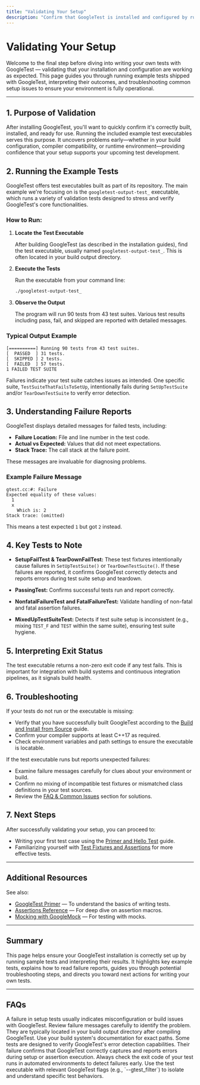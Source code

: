 ```yaml
---
title: "Validating Your Setup"
description: "Confirm that GoogleTest is installed and configured by running example tests and interpreting the output. Provides quick diagnostics to ensure a successful onboarding experience."
---
```


# Validating Your Setup

Welcome to the final step before diving into writing your own tests with GoogleTest — validating that your installation and configuration are working as expected. This page guides you through running example tests shipped with GoogleTest, interpreting their outcomes, and troubleshooting common setup issues to ensure your environment is fully operational.

---

## 1. Purpose of Validation

After installing GoogleTest, you'll want to quickly confirm it's correctly built, installed, and ready for use. Running the included example test executables serves this purpose. It uncovers problems early—whether in your build configuration, compiler compatibility, or runtime environment—providing confidence that your setup supports your upcoming test development.


## 2. Running the Example Tests

GoogleTest offers test executables built as part of its repository. The main example we're focusing on is the `googletest-output-test_` executable, which runs a variety of validation tests designed to stress and verify GoogleTest's core functionalities.

### How to Run:

1. **Locate the Test Executable**

   After building GoogleTest (as described in the installation guides), find the test executable, usually named `googletest-output-test_`. This is often located in your build output directory.

2. **Execute the Tests**

   Run the executable from your command line:

   ```bash
   ./googletest-output-test_
   ```

3. **Observe the Output**

   The program will run 90 tests from 43 test suites. Various test results including pass, fail, and skipped are reported with detailed messages.

### Typical Output Example

```plaintext
[==========] Running 90 tests from 43 test suites.
[  PASSED  ] 31 tests.
[  SKIPPED ] 2 tests.
[  FAILED  ] 57 tests.
1 FAILED TEST SUITE
```

Failures indicate your test suite catches issues as intended. One specific suite, `TestSuiteThatFailsToSetUp`, intentionally fails during `SetUpTestSuite` and/or `TearDownTestSuite` to verify error detection.


## 3. Understanding Failure Reports

GoogleTest displays detailed messages for failed tests, including:

- **Failure Location:** File and line number in the test code.
- **Actual vs Expected:** Values that did not meet expectations.
- **Stack Trace:** The call stack at the failure point.

These messages are invaluable for diagnosing problems.

### Example Failure Message

```plaintext
gtest.cc:#: Failure
Expected equality of these values:
  1
  x
    Which is: 2
Stack trace: (omitted)
```

This means a test expected `1` but got `2` instead.


## 4. Key Tests to Note

- **SetupFailTest & TearDownFailTest:** These test fixtures intentionally cause failures in `SetUpTestSuite()` or `TearDownTestSuite()`. If these failures are reported, it confirms GoogleTest correctly detects and reports errors during test suite setup and teardown.

- **PassingTest:** Confirms successful tests run and report correctly.

- **NonfatalFailureTest and FatalFailureTest:** Validate handling of non-fatal and fatal assertion failures.

- **MixedUpTestSuiteTest:** Detects if test suite setup is inconsistent (e.g., mixing `TEST_F` and `TEST` within the same suite), ensuring test suite hygiene.


## 5. Interpreting Exit Status

The test executable returns a non-zero exit code if any test fails. This is important for integration with build systems and continuous integration pipelines, as it signals build health.


## 6. Troubleshooting

If your tests do not run or the executable is missing:

- Verify that you have successfully built GoogleTest according to the [Build and Install from Source](https://google.github.io/googletest/installation-config/build-from-source) guide.
- Confirm your compiler supports at least C++17 as required.
- Check environment variables and path settings to ensure the executable is locatable.

If the test executable runs but reports unexpected failures:

- Examine failure messages carefully for clues about your environment or build.
- Confirm no mixing of incompatible test fixtures or mismatched class definitions in your test sources.
- Review the [FAQ & Common Issues](https://google.github.io/googletest/getting-started/troubleshooting-help/faq-common-issues) section for solutions.


## 7. Next Steps

After successfully validating your setup, you can proceed to:

- Writing your first test case using the [Primer and Hello Test](https://google.github.io/googletest/getting-started/first-run-validation/primer-quickstart) guide.
- Familiarizing yourself with [Test Fixtures and Assertions](https://google.github.io/googletest/guides/getting-started/core-assertions-best-practices) for more effective tests.


---

## Additional Resources

See also:

- [GoogleTest Primer](https://google.github.io/googletest/primer.html) — To understand the basics of writing tests.
- [Assertions Reference](https://google.github.io/googletest/reference/assertions.html) — For deep dive on assertion macros.
- [Mocking with GoogleMock](https://google.github.io/googletest/gmock_for_dummies.html) — For testing with mocks.


---

## Summary

This page helps ensure your GoogleTest installation is correctly set up by running sample tests and interpreting their results. It highlights key example tests, explains how to read failure reports, guides you through potential troubleshooting steps, and directs you toward next actions for writing your own tests.


---

## FAQs

<AccordionGroup title="Common Questions">
<Accordion title="What does it mean if the setup test reports failures?">
A failure in setup tests usually indicates misconfiguration or build issues with GoogleTest. Review failure messages carefully to identify the problem.
</Accordion>
<Accordion title="How do I find the test executables?">
They are typically located in your build output directory after compiling GoogleTest. Use your build system's documentation for exact paths.
</Accordion>
<Accordion title="Why do some tests intentionally fail?">
Some tests are designed to verify GoogleTest's error detection capabilities. Their failure confirms that GoogleTest correctly captures and reports errors during setup or assertion execution.
</Accordion>
</AccordionGroup>

<Tip>
Always check the exit code of your test runs in automated environments to detect failures early.
</Tip>

<Note>
Use the test executable with relevant GoogleTest flags (e.g., `--gtest_filter`) to isolate and understand specific test behaviors.
</Note>
